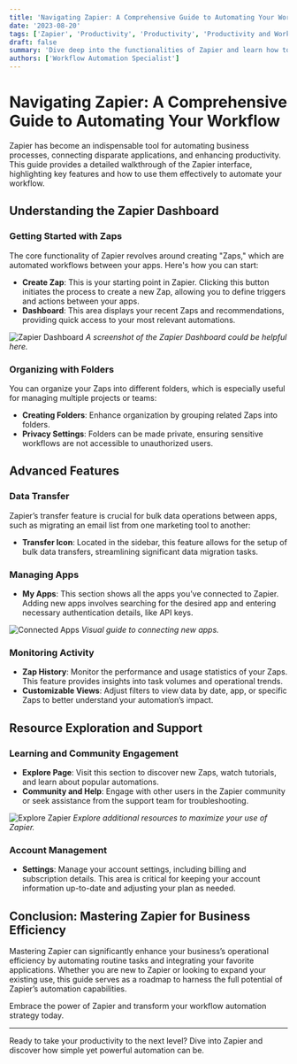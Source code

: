 ```yaml
---
title: 'Navigating Zapier: A Comprehensive Guide to Automating Your Workflow'
date: '2023-08-20'
tags: ['Zapier', 'Productivity', 'Productivity', 'Productivity and Workflow']
draft: false
summary: 'Dive deep into the functionalities of Zapier and learn how to utilize its features to streamline your workflow, from creating zaps to managing data transfers.'
authors: ['Workflow Automation Specialist']
---
```


# Navigating Zapier: A Comprehensive Guide to Automating Your Workflow

Zapier has become an indispensable tool for automating business processes, connecting disparate applications, and enhancing productivity. This guide provides a detailed walkthrough of the Zapier interface, highlighting key features and how to use them effectively to automate your workflow.

## Understanding the Zapier Dashboard

### Getting Started with Zaps

The core functionality of Zapier revolves around creating "Zaps," which are automated workflows between your apps. Here's how you can start:

- **Create Zap**: This is your starting point in Zapier. Clicking this button initiates the process to create a new Zap, allowing you to define triggers and actions between your apps.
- **Dashboard**: This area displays your recent Zaps and recommendations, providing quick access to your most relevant automations.

![Zapier Dashboard](/path/to/image.jpg) _A screenshot of the Zapier Dashboard could be helpful here._

### Organizing with Folders

You can organize your Zaps into different folders, which is especially useful for managing multiple projects or teams:

- **Creating Folders**: Enhance organization by grouping related Zaps into folders.
- **Privacy Settings**: Folders can be made private, ensuring sensitive workflows are not accessible to unauthorized users.

## Advanced Features

### Data Transfer

Zapier’s transfer feature is crucial for bulk data operations between apps, such as migrating an email list from one marketing tool to another:

- **Transfer Icon**: Located in the sidebar, this feature allows for the setup of bulk data transfers, streamlining significant data migration tasks.

### Managing Apps

- **My Apps**: This section shows all the apps you’ve connected to Zapier. Adding new apps involves searching for the desired app and entering necessary authentication details, like API keys.

![Connected Apps](/path/to/image.jpg) _Visual guide to connecting new apps._

### Monitoring Activity

- **Zap History**: Monitor the performance and usage statistics of your Zaps. This feature provides insights into task volumes and operational trends.
- **Customizable Views**: Adjust filters to view data by date, app, or specific Zaps to better understand your automation’s impact.

## Resource Exploration and Support

### Learning and Community Engagement

- **Explore Page**: Visit this section to discover new Zaps, watch tutorials, and learn about popular automations.
- **Community and Help**: Engage with other users in the Zapier community or seek assistance from the support team for troubleshooting.

![Explore Zapier](https://zapier.com/pricing) _Explore additional resources to maximize your use of Zapier._

### Account Management

- **Settings**: Manage your account settings, including billing and subscription details. This area is critical for keeping your account information up-to-date and adjusting your plan as needed.

## Conclusion: Mastering Zapier for Business Efficiency

Mastering Zapier can significantly enhance your business’s operational efficiency by automating routine tasks and integrating your favorite applications. Whether you are new to Zapier or looking to expand your existing use, this guide serves as a roadmap to harness the full potential of Zapier’s automation capabilities.

Embrace the power of Zapier and transform your workflow automation strategy today.

---

Ready to take your productivity to the next level? Dive into Zapier and discover how simple yet powerful automation can be.
